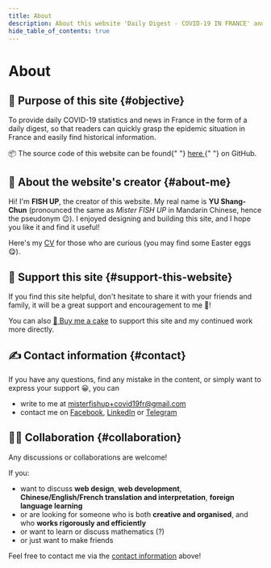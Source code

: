 ```yaml
---
title: About
description: About this website 'Daily Digest - COVID-19 IN FRANCE' and its creator FISH UP.
hide_table_of_contents: true
---
```



<h1 className="pages--h1">About</h1>

## 🎯 Purpose of this site {#objective}

To provide daily COVID-19 statistics and news in France in the form of a daily digest, so that readers can quickly grasp the epidemic situation in France and easily find historical information.

<div className="comment--translc_gray">
  📦 The source code of this website can be found{" "}
  <a href="https://github.com/MisterFISHUP/covid-19-in-france" title="Go to the GitHub repo">
    here
  </a>{" "}
  on GitHub.
</div>

## 🌱 About the website's creator {#about-me}

Hi! I'm **FISH UP**, the creator of this website. My real name is **YU Shang-Chun** (pronounced the same as _Mister FISH UP_ in Mandarin Chinese, hence the pseudonym 😉). I enjoyed designing and building this site, and I hope you like it and find it useful!

Here's my [CV](https://cv.misterfishup.com/) for those who are curious (you may find some Easter eggs 😋).

## 🤗 Support this site {#support-this-website}

If you find this site helpful, don't hesitate to share it with your friends and family, it will be a great support and encouragement to me 💪!

You can also [🍰 Buy me a cake](https://www.buymeacoffee.com/misterfishup) to support this site and my continued work more directly.

## ✍️ Contact information {#contact}

If you have any questions, find any mistake in the content, or simply want to express your support 😀, you can

- write to me at [misterfishup+covid19fr@gmail.com](mailto:misterfishup+covid19fr@gmail.com)
- contact me on [Facebook](https://www.facebook.com/profile.php?id=100000697055529), [LinkedIn](https://www.linkedin.com/in/shang-chun-yu/) or [Telegram](https://t.me/fish_up)

## 👋🏼 Collaboration {#collaboration}

Any discussions or collaborations are welcome!

If you:

- want to discuss **web design**, **web development**, **Chinese/English/French translation and interpretation**, **foreign language learning**
- or are looking for someone who is both **creative and organised**, and who **works rigorously and efficiently**
- or want to learn or discuss mathematics (?)
- or just want to make friends

Feel free to contact me via the [contact information](#contact) above!

<br />
<div className="flex-center--wrap">
  <DigestLinkButton linkType="latest" isButtonOutline={true} buttonText="Back to the latest digest" />
  <DigestLinkButton linkType="random" isButtonOutline={false} buttonText="Read a random digest" />
</div>

